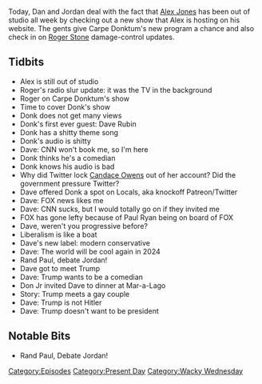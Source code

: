 {{DEFAULTSORT:
    #_EPISODE_0460:Donk's Dojo
}}{{Episode
    | title           = Donk's Dojo
    | caption         = Listen to this episode on [https://knowledgefight.libsyn.com/460-donks-dojo Libsyn] [https://open.spotify.com/episode/4FORvVt2KP1RzwxvBZqXFU Spotify], Read the [[Transcript/460: Donk's Dojo|Unofficial Transcript]]
    | episodeNumber   = 460
    | length          = 01:23:17
    | airDate         = July 24, 2020
    | episodeType     = [[:Category:Present Day|Present Day]], [[:Category:Wacky Wednesday|Wacky Wednesday]]
    | appearance      = [[Roger Stone]], [[Carpe Donktum]], [[Dave Rubin]], [[Candace Owens]], [[Paul Ryan]], [[Rand Paul]]
    | beverage        = Mango Sanzo Seltzer
    | previousEpisode = [[459: July 17, 2020]]
    | nextEpisode     = [[461: July 25, 2020]]
}}

{{Stub}}

Today, Dan and Jordan deal with the fact that [[Alex Jones]] has been out of studio all week by checking out a new show that Alex is hosting on his website. The gents give Carpe Donktum's new program a chance and also check in on [[Roger Stone]] damage-control updates.

==Tidbits==

*Alex is still out of studio
*Roger's radio slur update: it was the TV in the background
*Roger on Carpe Donktum's show
*Time to cover Donk's show
*Donk does not get many views
*Donk's first ever guest: Dave Rubin
*Donk has a shitty theme song
*Donk's audio is shitty
*Dave: CNN won't book me, so I'm here
*Donk thinks he's a comedian
*Donk knows his audio is bad
*Why did Twitter lock [[Candace Owens]] out of her account? Did the government pressure Twitter?
*Dave offered Donk a spot on Locals, aka knockoff Patreon/Twitter
*Dave: FOX news likes me
*Dave: CNN sucks, but I would totally go on if they invited me
*FOX has gone lefty because of Paul Ryan being on board of FOX
*Dave, weren't you progressive before?
*Liberalism is like a boat
*Dave's new label: modern conservative
*Dave: The world will be cool again in 2024
*Rand Paul, debate Jordan!
*Dave got to meet Trump
*Dave: Trump wants to be a comedian
*Don Jr invited Dave to dinner at Mar-a-Lago
*Story: Trump meets a gay couple
*Dave: Trump is not Hitler
*Dave: Trump doesn't want to be president

==Notable Bits==

*Rand Paul, Debate Jordan!

[[Category:Episodes]]
[[Category:Present Day]]
[[Category:Wacky Wednesday]]
